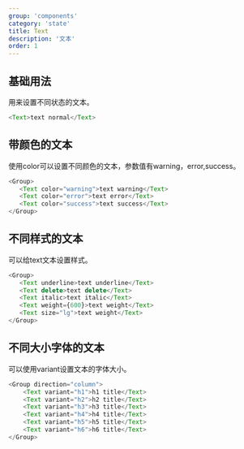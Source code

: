 ```yaml
---
group: 'components'
category: 'state'
title: Text
description: '文本'
order: 1
---
```


## 基础用法

用来设置不同状态的文本。

```js live=true
<Text>text normal</Text>
```

## 带颜色的文本

使用color可以设置不同颜色的文本，参数值有warning，error,success。

```js live=true
<Group>
   <Text color="warning">text warning</Text>
   <Text color="error">text error</Text>
   <Text color="success">text success</Text>
</Group>
```

## 不同样式的文本

可以给text文本设置样式。

```js live=true
<Group>
   <Text underline>text underline</Text>
   <Text delete>text delete</Text>
   <Text italic>text italic</Text>
   <Text weight={600}>text weight</Text>
   <Text size="lg">text weight</Text>
</Group>
```

## 不同大小字体的文本

可以使用variant设置文本的字体大小。

```js live=true
<Group direction="column">
    <Text variant="h1">h1 title</Text>
    <Text variant="h2">h2 title</Text>
    <Text variant="h3">h3 title</Text>
    <Text variant="h4">h4 title</Text>
    <Text variant="h5">h5 title</Text>
    <Text variant="h6">h6 title</Text>
</Group>
```
